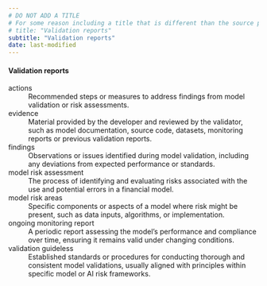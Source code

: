 ```yaml
---
# DO NOT ADD A TITLE
# For some reason including a title that is different than the source page (../glossary.qmd) will overwrite that page's title when the file is embedded
# title: "Validation reports"
subtitle: "Validation reports"
date: last-modified
---
```


<!-- We should replace some of the other references to the developer framework and platform UI in the definitions so they update with the variables -->

#### Validation reports

actions
: Recommended steps or measures to address findings from model validation or risk assessments.

evidence 
: Material provided by the developer and reviewed by the validator, such as model documentation, source code, datasets, monitoring reports or previous validation reports.

findings
: Observations or issues identified during model validation, including any deviations from expected performance or standards.

model risk assessment
: The process of identifying and evaluating risks associated with the use and potential errors in a financial model.

model risk areas
: Specific components or aspects of a model where risk might be present, such as data inputs, algorithms, or implementation.

ongoing monitoring report
: A periodic report assessing the model’s performance and compliance over time, ensuring it remains valid under changing conditions.

validation guideless
: Established standards or procedures for conducting thorough and consistent model validations, usually aligned with principles within specific model or AI risk frameworks.
